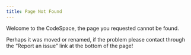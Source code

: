 ```yaml
---
title: Page Not Found
---
```


Welcome to the CodeSpace, the page you requested cannot be found.

Perhaps it was moved or renamed, if the problem please contact through the "Report an issue" link at the bottom of the page!
